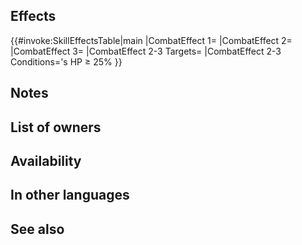 {{Weapon Infobox
|tagid=SID_制止の弓
|intID=3871
|userVersion1=Bow
|userVersion2=Arrow
|exclusive=0
|weaponType=Bow
|cost=200
|might=8
|range=2
|effectiveness=Flying
|effect=Effective against flying foes. At start of combat, if unit's HP ≥ 25%, inflicts Atk/Def-5 on foe and foe cannot make a follow-up attack during combat.
|required=Steel Bow
|next=Halting Bow+
|promotionRarity=5
|promotionTier=1
|properties=random_owner
}}
==Effects==
{{#invoke:SkillEffectsTable|main
|CombatEffect 1={{SkillEffectText|Effectiveness|{{Mt|Flying}}}}
|CombatEffect 2={{SkillEffectText|Temporary debuffs|Atk/Def|5}}
|CombatEffect 3={{SkillEffectText|Prevent Follow-ups}}
|CombatEffect 2-3 Targets={{SkillTargetText|Foe}}
|CombatEffect 2-3 Conditions={{SkillTargetText|Unit}}'s HP ≥ 25%
}}
==Notes==
{{Effective damage bonus|flying}}
{{Temporary debuffs}}
{{Prevent follow-up}}
==List of owners==
{{Skill Hero List}}
==Availability==
{{PassiveFocusList}}
{{PassiveDistributionList}}
{{PassiveCombatManualList}}
==In other languages==
{{OtherLanguages
|japanese=制止の弓
|german=Hemmnisbogen
|spanishEU=Arco inhibidor
|spanishLA=Arco inhibidor
|french=Arc restrictif
|italian=Arco incerto
|chineseTW=制止之弓
|portuguese=Arco retentor
}}
==See also==
{{See also skills|cond=Description LIKE '%inflicts Atk/Def-%cannot make a follow-up%' AND Description NOT LIKE '%transforms%Atk/Def-4%' AND Exclusive='1'}}
{{Weapons Navbox}}